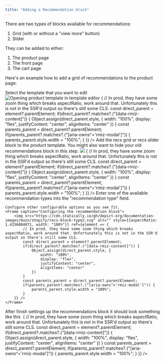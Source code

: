 ```yaml
---
title: "Adding a Recommendation block"
---
```


There are two types of blocks available for recommendations:

1. Grid (with or without a "view more" button)
2. Slider

They can be added to either:
1. The product page
2. The front page
3. The cart page

Here's an example how to add a grid of recommendations to the product page:

<Steps>
    <Step title="First Step">
        Select the template that you want to edit
        <Frame caption="Click to enlarge">
            <img src="https://cdn.statically.io/gh/depict-org/documentation-images/main/shopify/selecting-product-template2.svg" alt="Opening product template in template editor" style={{aspectRatio: 1.7923041261, width: "100%"}} ref={element => {
                // In prod, they have some zoom thing which breaks aspectRatio, work around that. Unfortunately this is not in the SSR'd output so there's still some CLS.
                const direct_parent = element?.parentElement;
                if(direct_parent?.matches?.("[data-rmiz-content]")) {
                    Object.assign(direct_parent.style, {
                        width: "100%",
                        display: "flex",
                        justifyContent: "center",
                        alignItems: "center"
                    })
                }
                const parents_parent = direct_parent?.parentElement;
                if(parents_parent?.matches?.("[aria-owns^='rmiz-modal']")) {
                    parents_parent.style.width = "100%";
                }
            }} />
        </Frame>
    </Step>
    <Step title="Second Step">
    Add the recs grid or recs slider block to the product template.
    You might also want to hide your old recommendations block in this step.
    <Frame caption="Adding a recommendation block to the product page">
        <img src="https://cdn.statically.io/gh/depict-org/documentation-images/main/shopify/adding-recs-block2.svg" style={{aspectRatio: 1.4307920059, width: "100%",}} ref={element => {
            // In prod, they have some zoom thing which breaks aspectRatio, work around that. Unfortunately this is not in the SSR'd output so there's still some CLS.
            const direct_parent = element?.parentElement;
            if(direct_parent?.matches?.("[data-rmiz-content]")) {
                Object.assign(direct_parent.style, {
                    width: "100%",
                    display: "flex",
                    justifyContent: "center",
                    alignItems: "center"
                })
            }
            const parents_parent = direct_parent?.parentElement;
            if(parents_parent?.matches?.("[aria-owns^='rmiz-modal']")) {
                parents_parent.style.width = "100%";
            }
        }} />
    </Frame>
    </Step>
    <Step title="Third Step">
    Enter one of the available recommendation types into the "recommendation type" field.

    Configure other configurable options as you see fit.
    <Frame caption="Configuring the recommendation block">
        <img src="https://cdn.statically.io/gh/depict-org/documentation-images/main/shopify/recs-block-type2.svg" alt="" style={{aspectRatio: 1.4256084071, width: "100%"}} ref={element => {
            // In prod, they have some zoom thing which breaks aspectRatio, work around that. Unfortunately this is not in the SSR'd output so there's still some CLS.
            const direct_parent = element?.parentElement;
            if(direct_parent?.matches?.("[data-rmiz-content]")) {
                Object.assign(direct_parent.style, {
                    width: "100%",
                    display: "flex",
                    justifyContent: "center",
                    alignItems: "center"
                })
            }
            const parents_parent = direct_parent?.parentElement;
            if(parents_parent?.matches?.("[aria-owns^='rmiz-modal']")) {
                parents_parent.style.width = "100%";
            }
        }} />
    </Frame>
</Step>
<Step title="Done">
    After finish settings up the recommendations block it should look something like this
    <Frame caption="Enjoy">
        <img src="https://cdn.statically.io/gh/depict-org/documentation-images/main/shopify/adding-recs-done.svg" alt="" style={{aspectRatio: 5155/3603, width: "100%"}} ref={element => {
            // In prod, they have some zoom thing which breaks aspectRatio, work around that. Unfortunately this is not in the SSR'd output so there's still some CLS.
            const direct_parent = element?.parentElement;
            if(direct_parent?.matches?.("[data-rmiz-content]")) {
                Object.assign(direct_parent.style, {
                    width: "100%",
                    display: "flex",
                    justifyContent: "center",
                    alignItems: "center"
                })
            }
            const parents_parent = direct_parent?.parentElement;
            if(parents_parent?.matches?.("[aria-owns^='rmiz-modal']")) {
                parents_parent.style.width = "100%";
            }
        }} />
    </Frame>
</Step>
</Steps>
